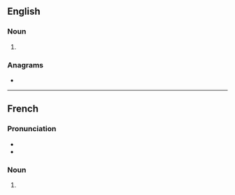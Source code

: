 {{also|BACS}}
==English==

===Noun===
{{head|en|noun form}}

# {{plural of|en|bac}}

===Anagrams===
* {{anagrams|en|a=abcs|ABC's|ABCS|ABCs|B. A. Sc.|B.A.Sc.|BASc|CABs|CASB|CBSA|Cabs|SABC|SCBA|cabs|scab}}

----

==French==

===Pronunciation===
* {{audio|fr|LL-Q150 (fra)-Lyokoï-bacs.wav|Audio}}
* {{rhymes|fr|ak|s=1}}

===Noun===
{{head|fr|noun form|g=m}}

# {{plural of|fr|bac}}